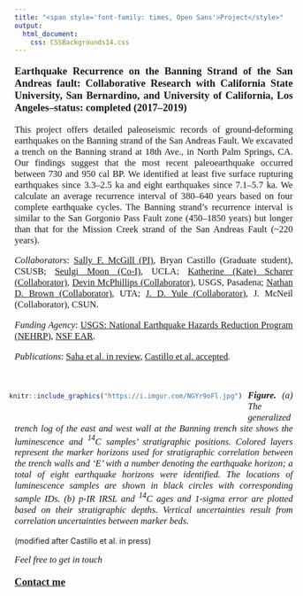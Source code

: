 ---
title: "<span style='font-family: times, Open Sans'>Project</style>"
output: 
  html_document:
    css: CSSBackgrounds14.css
---

<style>
body {
text-align: justify}
</style>

<p style="font-family: times, Open Sans; font-size:14pt">
**Earthquake Recurrence on the Banning Strand of the San Andreas fault: Collaborative Research with California State University, San Bernardino, and University of California, Los Angeles–status: completed (2017–2019)** 
</p>
<p style="font-family: times, Open Sans; font-size:12.5pt">
This project offers detailed paleoseismic records of ground-deforming earthquakes on the Banning strand of the San Andreas Fault. We excavated a trench on the Banning strand at 18th Ave., in North Palm Springs, CA. Our findings suggest that the most recent paleoearthquake occurred between 730 and 950 cal BP. We identified at least five surface rupturing earthquakes since 3.3–2.5 ka and eight earthquakes since 7.1–5.7 ka. We calculate an average recurrence interval of 380–640 years based on four complete earthquake cycles. The Banning strand's recurrence interval is similar to the San Gorgonio Pass Fault zone (450–1850 years) but longer than that for the Mission Creek strand of the San Andreas Fault (~220 years).
</p>
<p style="font-family: times, Open Sans; font-size:12.5pt">
*Collaborators*: [Sally F. McGill (PI)](https://fresca.calstate.edu/faculty/2067), Bryan Castillo (Graduate student), CSUSB; [Seulgi Moon (Co-I)](https://faculty.epss.ucla.edu/~sgmoon/), UCLA; [Katherine (Kate) Scharer (Collaborator)](https://www.usgs.gov/staff-profiles/katherine-kate-scharer?qt-staff_profile_science_products=0#qt-staff_profile_science_products), [Devin McPhillips (Collaborator)]( https://www.usgs.gov/staff-profiles/devin-mcphillips?qt-staff_profile_science_products=3#qt-staff_profile_science_products), USGS, Pasadena; [Nathan D. Brown (Collaborator)](https://nathandbrown.wixsite.com/home), UTA; [J. D. Yule (Collaborator)](https://academics.csun.edu/faculty/doug.yule), J. McNeil (Collaborator), CSUN.
</p>
<p style="font-family: times, Open Sans; font-size:12.5pt">
*Funding Agency*: [USGS: National Earthquake Hazards Reduction Program (NEHRP)](https://www.nehrp.gov/), [NSF EAR](https://www.nsf.gov/funding/pgm_summ.jsp?pims_id=503214#:~:text=CAREER%20:%20The%20Faculty%20Early%20Career%20Development%20(CAREER),in%20the%20mission%20of%20their%20department%20or%20organization.).
</p>
<p style="font-family: times, Open Sans; font-size:12.5pt">
*Publications*: [Saha et al. in review](WMA.html), [Castillo et al. accepted](WMA.html).
</p>

<br>

<div style= "float:left;position: relative; right: 10px; top: -7px;">
```{r echo=FALSE, out.width="680px", fig.align='left'}

knitr::include_graphics("https://i.imgur.com/NGYr9oFl.jpg")

```
</div>
<p style="font-family: times, Open Sans; font-size:12.5pt">
***Figure.*** *(a) The generalized trench log of the east and west wall at the Banning trench site shows the luminescence and $^{14}$C samples' stratigraphic positions. Colored layers represent the marker horizons used for stratigraphic correlation between the trench walls and 'E' with a number denoting the earthquake horizon; a total of eight earthquake horizons were identified. The locations of luminescence samples are shown in black circles with corresponding sample IDs. (b) p-IR IRSL and $^{14}$C ages and 1-sigma error are plotted based on their stratigraphic depths. Vertical uncertainties result from correlation uncertainties between marker beds.*
</p>
(modified after Castillo et al. in press)
<br>

<p style="font-family: times, Open Sans; font-size:12.5pt">
*Feel free to get in touch*
</p> 
<p style="font-family: times, Open Sans; font-size:14pt">
[**Contact me**](Contactme.html)
</p>